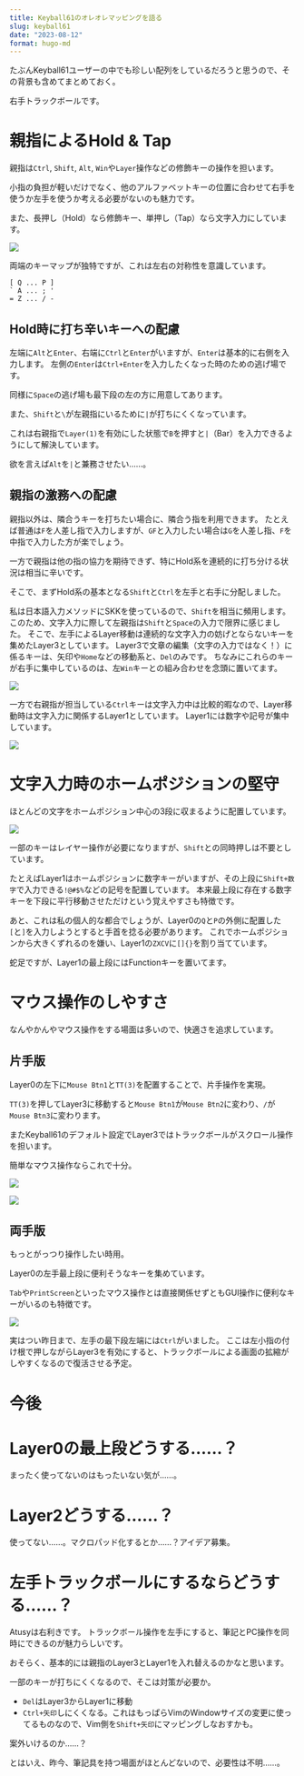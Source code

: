 ```yaml
---
title: Keyball61のオレオレマッピングを語る
slug: keyball61
date: "2023-08-12"
format: hugo-md
---
```


たぶんKeyball61ユーザーの中でも珍しい配列をしているだろうと思うので、その背景も含めてまとめておく。

右手トラックボールです。

# 親指によるHold & Tap

親指は`Ctrl`, `Shift`, `Alt`, `Win`や`Layer`操作などの修飾キーの操作を担います。

小指の負担が軽いだけでなく、他のアルファベットキーの位置に合わせて右手を使うか左手を使うか考える必要がないのも魅力です。

また、長押し（Hold）なら修飾キー、単押し（Tap）なら文字入力にしています。

![](images/thumb.png)

両端のキーマップが独特ですが、これは左右の対称性を意識しています。

```
[ Q ... P ]
` A ... ; '
= Z ... / -
```

## Hold時に打ち辛いキーへの配慮

左端に`Alt`と`Enter`、右端に`Ctrl`と`Enter`がいますが、`Enter`は基本的に右側を入力します。
左側の`Enter`は`Ctrl+Enter`を入力したくなった時のための逃げ場です。

同様に`Space`の逃げ場も最下段の左の方に用意してあります。

また、`Shift`と`\`が左親指にいるために`|`が打ちにくくなっています。

これは右親指で`Layer(1)`を有効にした状態で`B`を押すと`|`（Bar）を入力できるようにして解決しています。

欲を言えば`Alt`を`|`と兼務させたい……。

## 親指の激務への配慮

親指以外は、隣合うキーを打ちたい場合に、隣合う指を利用できます。
たとえば普通は`F`を人差し指で入力しますが、`GF`と入力したい場合は`G`を人差し指、`F`を中指で入力した方が楽でしょう。

一方で親指は他の指の協力を期待できず、特にHold系を連続的に打ち分ける状況は相当に辛いです。

そこで、まずHold系の基本となる`Shift`と`Ctrl`を左手と右手に分配しました。

私は日本語入力メソッドにSKKを使っているので、`Shift`を相当に頻用します。
このため、文字入力に際して左親指は`Shift`と`Space`の入力で限界に感じました。
そこで、左手によるLayer移動は連続的な文字入力の妨げとならないキーを集めたLayer3としています。
Layer3で文章の編集（文字の入力ではなく！）に係るキーは、矢印や`Home`などの移動系と、`Del`のみです。
ちなみにこれらのキーが右手に集中しているのは、左`Win`キーとの組み合わせを念頭に置いてます。

![](images/move-or-del.png)

一方で右親指が担当している`Ctrl`キーは文字入力中は比較的暇なので、Layer移動時は文字入力に関係するLayer1としています。
Layer1には数字や記号が集中しています。

![](images/num-or-symbols.png)

# 文字入力時のホームポジションの堅守

ほとんどの文字をホームポジション中心の3段に収まるように配置しています。

![](images/chars.png)

一部のキーはレイヤー操作が必要になりますが、`Shift`との同時押しは不要としています。

たとえばLayer1はホームポジションに数字キーがいますが、その上段に`Shift+数字`で入力できる`!@#$%`などの記号を配置しています。
本来最上段に存在する数字キーを下段に平行移動させただけという覚えやすさも特徴です。

あと、これは私の個人的な都合でしょうが、Layer0の`Q`と`P`の外側に配置した`[`と`]`を入力しようとすると手首を捻る必要があります。
これでホームポジションから大きくずれるのを嫌い、Layer1の`ZXCV`に`[]{}`を割り当てています。

蛇足ですが、Layer1の最上段にはFunctionキーを置いてます。

# マウス操作のしやすさ

なんやかんやマウス操作をする場面は多いので、快適さを追求しています。

## 片手版

Layer0の左下に`Mouse Btn1`と`TT(3)`を配置することで、片手操作を実現。

`TT(3)`を押してLayer3に移動すると`Mouse Btn1`が`Mouse Btn2`に変わり、`/`が`Mouse Btn3`に変わります。

またKeyball61のデフォルト設定でLayer3ではトラックボールがスクロール操作を担います。

簡単なマウス操作ならこれで十分。

![](images/right-mouse-0.png)

![](images/right-mouse-3.png)

## 両手版

もっとがっつり操作したい時用。

Layer0の左手最上段に便利そうなキーを集めています。

`Tab`や`PrintScreen`といったマウス操作とは直接関係せずともGUI操作に便利なキーがいるのも特徴です。

![](images/left-mouse-0.png)

実はつい昨日まで、左手の最下段左端には`Ctrl`がいました。
ここは左小指の付け根で押しながらLayer3を有効にすると、トラックボールによる画面の拡縮がしやすくなるので復活させる予定。

# 今後

# Layer0の最上段どうする……？

まったく使ってないのはもったいない気が……。

# Layer2どうする……？

使ってない……。マクロパッド化するとか……？アイデア募集。

# 左手トラックボールにするならどうする……？

Atusyは右利きです。
トラックボール操作を左手にすると、筆記とPC操作を同時にできるのが魅力らしいです。

おそらく、基本的には親指のLayer3とLayer1を入れ替えるのかなと思います。

一部のキーが打ちにくくなるので、そこは対策が必要か。

- `Del`はLayer3からLayer1に移動
- `Ctrl+矢印`しにくくなる。これはもっぱらVimのWindowサイズの変更に使ってるものなので、Vim側を`Shift+矢印`にマッピングしなおすかも。

案外いけるのか……？

とはいえ、昨今、筆記具を持つ場面がほとんどないので、必要性は不明……。
